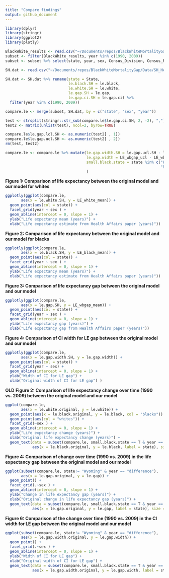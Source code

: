 ```yaml
---
title: "Compare findings"
output: github_document
---
```


```r
library(dplyr)
library(stringr)
library(ggplot2)
library(plotly)
```

```r
BlackWhite_results <- read.csv("~/Documents/repos/BlackWhiteMortalityGap/Results2/BlackWhite_results.csv")
subset <- filter(BlackWhite_results, year %in% c(1990, 2009))
subset <- subset %>% select(state, year, sex, Census_Division, Census_Region, stabbrs, starts_with("LE"))

SH.dat <- read.csv("~/Documents/repos/BlackWhiteMortalityGap/Data/SH_HA_supp_app_data.csv", header = T)
```

```r
SH.dat <- SH.dat %>% rename(state = State, 
                            le.black.SH = le.black,
                            le.white.SH = le.white,
                            le.gap.SH = le.gap, 
                            le.gap.ci.SH = le.gap.ci) %>%
  filter(year %in% c(1990, 2009))

compare.le <- merge(subset, SH.dat, by = c("state", "sex", "year"))

test <- strsplit(stringr::str_sub(compare.le$le.gap.ci.SH, 2, -2), ",")
test2 <- matrix(unlist(test), ncol=2, byrow=TRUE)

compare.le$le.gap.lcl.SH <- as.numeric(test2[ , 1])
compare.le$le.gap.ucl.SH <- as.numeric(test2[ , 2])
rm(test, test2)

compare.le <- compare.le %>% mutate(le.gap.width.SH = le.gap.ucl.SH - le.gap.lcl.SH,
                                    le.gap.width = LE_wbgap_ucl - LE_wbgap_lcl,
                                    small.black.state = state %in% c("Hawaii", "Alaska", "Maine", 
                                                                     "New Hampshire","Utah", "New Mexico")
                                    )
```

**Figure 1: Comparison of life expectancy between the original model and our model for whites**

```r
ggplotly(ggplot(compare.le, 
       aes(x = le.white.SH, y = LE_white_mean)) +
  geom_point(aes(col = state)) +
  facet_grid(year ~ sex ) +
  geom_abline(intercept = 0, slope = 1) + 
  ylab("Life expectancy mean (years)") +
  xlab("Life expectancy estimate from Health Affairs paper (years)"))
```

**Figure 2: Comparison of life expectancy between the original model and our model for blacks**

```r
ggplotly(ggplot(compare.le, 
       aes(x = le.black.SH, y = LE_black_mean)) +
  geom_point(aes(col = state)) +
  facet_grid(year ~ sex ) +
  geom_abline(intercept = 0, slope = 1) + 
  ylab("Life expectancy mean (years)") +
  xlab("Life expectancy estimate from Health Affairs paper (years)"))
```

**Figure 3: Comparison of life expectancy gap between the original model and our model**

```r
ggplotly(ggplot(compare.le, 
       aes(x = le.gap.SH, y = LE_wbgap_mean)) +
  geom_point(aes(col = state)) +
  facet_grid(year ~ sex ) +
  geom_abline(intercept = 0, slope = 1) + 
  ylab("Life expectancy gap (years)") +
  xlab("Life expectancy gap from Health Affairs paper (years)")) 
```

**Figure 4: Comparison of CI width for LE gap between the original model and our model**

```r
ggplotly(ggplot(compare.le, 
       aes(x = le.gap.width.SH, y = le.gap.width)) +
  geom_point(aes(col = state)) +
  facet_grid(year ~ sex) +
  geom_abline(intercept = 0, slope = 1) + 
  ylab("Width of CI for LE gap") +
  xlab("Original width of CI for LE gap") )
```

**OLD**
**Figure 2: Comparison of life expectancy change over time (1990 vs. 2009) between the original model and our model**

```r
ggplot(compare.le, 
       aes(x = le.white.original, y = le.white)) +
  geom_point(aes(x = le.black.original, y = le.black, col = "blacks")) + 
  geom_point(aes(col = "whites")) +
  facet_grid(~sex ) +
  geom_abline(intercept = 0, slope = 1) + 
  ylab("Life expectancy change (years)") +
  xlab("Original life expectancy change (years)") +
  geom_text(data = subset(compare.le, small.black.state == T & year == "difference"),
            aes(x = le.black.original, y = le.black, label = state), size = 2.5)

```

**Figure 4: Comparison of change over time (1990 vs. 2009) in the life expectancy gap between the original model and our model**

```r
ggplot(subset(compare.le, state!= "Wyoming" & year == "difference"), 
       aes(x = le.gap.original, y = le.gap)) +
  geom_point() +
  facet_grid(.~sex ) +
  geom_abline(intercept = 0, slope = 1) + 
  ylab("Change in life expectancy gap (years)") +
  xlab("Original change in life expectancy gap (years)") +
  geom_text(data = subset(compare.le, small.black.state == T & year == "difference"),
            aes(x = le.gap.original, y = le.gap, label = state), size = 2.5)
```

**Figure 6: Comparison of the change over time (1990 vs. 2009) in the CI width for LE gap between the original model and our model**

```r
ggplot(subset(compare.le, state!= "Wyoming" & year == "difference"), 
       aes(x = le.gap.width.original, y = le.gap.width)) +
  geom_point() +
  facet_grid(.~sex ) +
  geom_abline(intercept = 0, slope = 1) + 
  ylab("Width of CI for LE gap") +
  xlab("Original width of CI for LE gap") +
  geom_text(data = subset(compare.le, small.black.state == T & year == "difference"),
            aes(x = le.gap.width.original, y = le.gap.width, label = state), size = 2.5)
```

